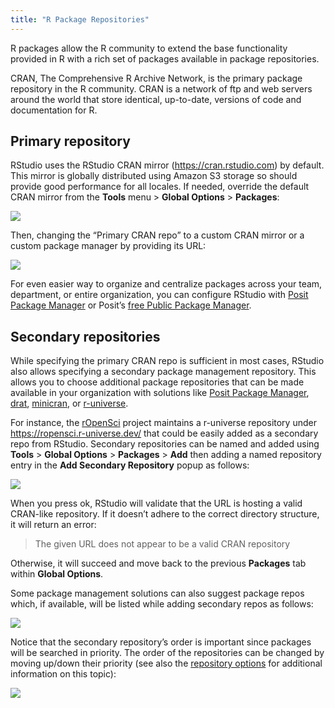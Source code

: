 ```yaml
---
title: "R Package Repositories"
---
```


R packages allow the R community to extend the base functionality provided in R with a rich set of packages available in package repositories.

CRAN, The Comprehensive R Archive Network, is the primary package repository in the R community. CRAN is a network of ftp and web servers around the world that store identical, up-to-date, versions of code and documentation for R.

## Primary repository

RStudio uses the RStudio CRAN mirror ([https://cran.rstudio.com](https://cran.rstudio.com/)) by default. This mirror is globally distributed using Amazon S3 storage so should provide good performance for all locales. If needed, override the default CRAN mirror from the **Tools** menu > **Global Options** > **Packages**:

![](images/primary-rstudio-repo.png){fig-alt="The RStudio Global options > Packages menu, highlighting RStudio's global CRAN mirror."}

Then, changing the "Primary CRAN repo" to a custom CRAN mirror or a custom package manager by providing its URL:

![](images/change-primary-repo.png){fig-alt="The menu for Choosing an alternative Primary Repository"}

For even easier way to organize and centralize packages across your team, department, or entire organization, you can configure RStudio with [Posit Package Manager](https://www.posit.co/products/package-manager/) or Posit's [free Public Package Manager](https://packagemanager.posit.co/client/#/repos/1/overview).

## Secondary repositories

While specifying the primary CRAN repo is sufficient in most cases, RStudio also allows specifying a secondary package management repository. This allows you to choose additional package repositories that can be made available in your organization with solutions like [Posit Package Manager](https://www.posit.co/products/package-manager/), [drat](https://cran.r-project.org/package=drat), [minicran](https://cran.r-project.org/package=miniCRAN), or [r-universe](https://ropensci.r-universe.dev/ui#packages). 

For instance, the [rOpenSci](https://ropensci.org/) project maintains a r-universe repository under <https://ropensci.r-universe.dev/> that could be easily added as a secondary repo from RStudio. Secondary repositories can be named and added using **Tools** > **Global Options** > **Packages** > **Add** then adding a named repository entry in the **Add Secondary Repository** popup as follows: 

![](images/ropensci-secondary.png){fig-alt="The Add Secondary Repository popup, showing adding ropensci from r-universe."}

When you press ok, RStudio will validate that the URL is hosting a valid CRAN-like repository. If it doesn't adhere to the correct directory structure, it will return an error: 

> The given URL does not appear to be a valid CRAN repository

Otherwise, it will succeed and move back to the previous **Packages** tab within **Global Options**.

Some package management solutions can also suggest package repos which, if available, will be listed while adding secondary repos as follows:

![](images/suggested-secondary-repos.png){fig-alt="The secondary repos menu with suggested secondary options."}

::: {.callout-tip}

Notice that the secondary repository's order is important since packages will be searched in priority. The order of the repositories can be changed by moving up/down their priority (see also the [repository options](https://stat.ethz.ch/R-manual/R-devel/library/base/html/options.html) for additional information on this topic):

![](images/secondary-repo-order.png){fig-alt="The Global options > Packages menu - and the option to Move up/down specific repos."}

:::


